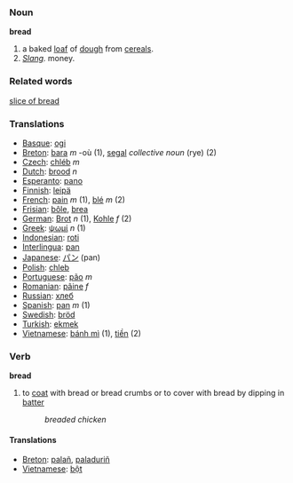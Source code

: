 === Noun ===
'''bread'''

# a baked [[loaf]] of [[dough]] from [[cereal]]s.
# ''[[Slang]].'' money.

=== Related words ===
[[slice of bread]]

=== Translations ===
*[[Basque]]: [[ogi]]
*[[Breton]]: [[bara]] ''m'' -où (1), [[segal]] ''collective noun'' (rye) (2)
*[[Czech]]: [[chléb]] ''m''
*[[Dutch]]: [[brood]] ''n''
*[[Esperanto]]: [[pano]]
*[[Finnish]]: [[leipä]]
*[[French]]: [[pain]] ''m'' (1), [[blé]] ''m'' (2)
*[[Frisian]]: [[bôle]], [[brea]]
*[[German]]: [[Brot]] ''n'' (1), [[Kohle]] ''f'' (2)
*[[Greek]]: [[ψωμί]] ''n'' (1)
*[[Indonesian]]: [[roti]]
*[[Interlingua]]: [[pan]]
*[[Japanese]]: [[パン]] (pan)
*[[Polish]]: [[chleb]]
*[[Portuguese]]: [[pão]] ''m''
*[[Romanian]]: [[pâine]] ''f''
*[[Russian]]: [[хлеб]]
*[[Spanish]]: [[pan]] ''m'' (1)
*[[Swedish]]: [[bröd]]
*[[Turkish]]: [[ekmek]]
*[[Vietnamese]]: [[bánh mì]] (1), [[tiền]] (2)

=== Verb ===
'''bread'''
# to [[coat]] with bread or bread crumbs or to cover with bread by dipping in [[batter]]
#: ''breaded chicken''

==== Translations ====
*[[Breton]]: [[palañ]], [[paladuriñ]]
*[[Vietnamese]]: [[bột]]